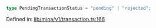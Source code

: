 ```ts
type PendingTransactionStatus = "pending" | "rejected";
```

Defined in: [lib/mina/v1/transaction.ts:166](https://github.com/o1-labs/o1js/blob/fca908c243ee8e908efacaf73a882d48759e675a/src/lib/mina/v1/transaction.ts#L166)

